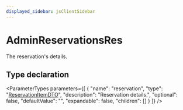 ```yaml
---
displayed_sidebar: jsClientSidebar
---
```



# AdminReservationsRes

The reservation's details.

## Type declaration

<ParameterTypes parameters={[
  {
    "name": "reservation",
    "type": "[ReservationItemDTO](internal.ReservationItemDTO.mdx)",
    "description": "Reservation details.",
    "optional": false,
    "defaultValue": "",
    "expandable": false,
    "children": []
  }
]} />
